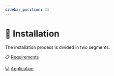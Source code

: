 ```yaml
---
sidebar_position: 11
---
```


# 🔧 Installation

The installation process is divided in two segments:

📋 [Requirements](./requirements/)

💻 [Application](./application/)
